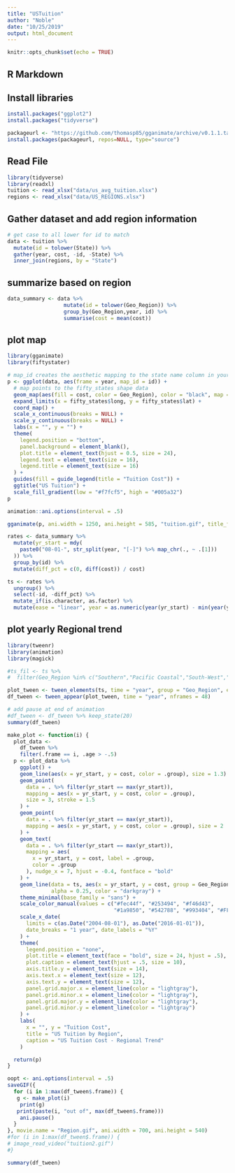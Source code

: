 ```yaml
---
title: "USTuition"
author: "Noble"
date: "10/25/2019"
output: html_document
---
```


```r
knitr::opts_chunk$set(echo = TRUE)
```

## R Markdown
## Install libraries

```r
install.packages("ggplot2")
install.packages("tidyverse")

packageurl <- "https://github.com/thomasp85/gganimate/archive/v0.1.1.tar.gz"
install.packages(packageurl, repos=NULL, type="source")
```

## Read File


```r
library(tidyverse)
library(readxl)
tuition <- read_xlsx("data/us_avg_tuition.xlsx")
regions <- read_xlsx("data/US_REGIONS.xlsx")

```

## Gather dataset and add region information

```r

# get case to all lower for id to match
data <- tuition %>%
  mutate(id = tolower(State)) %>%
  gather(year, cost, -id, -State) %>%
  inner_join(regions, by = "State")
```

## summarize based on region

```r

data_summary <- data %>%
                  mutate(id = tolower(Geo_Region)) %>%
                  group_by(Geo_Region,year, id) %>%
                  summarise(cost = mean(cost))

```

## plot map

```r

library(gganimate)
library(fiftystater)

# map_id creates the aesthetic mapping to the state name column in your data
p <- ggplot(data, aes(frame = year, map_id = id)) +
  # map points to the fifty_states shape data
  geom_map(aes(fill = cost, color = Geo_Region), color = "black", map = fifty_states) +
  expand_limits(x = fifty_states$long, y = fifty_states$lat) +
  coord_map() +
  scale_x_continuous(breaks = NULL) +
  scale_y_continuous(breaks = NULL) +
  labs(x = "", y = "") +
  theme(
    legend.position = "bottom",
    panel.background = element_blank(),
    plot.title = element_text(hjust = 0.5, size = 24),
    legend.text = element_text(size = 16),
    legend.title = element_text(size = 16)
  ) +
  guides(fill = guide_legend(title = "Tuition Cost")) +
  ggtitle("US Tuition") +
  scale_fill_gradient(low = "#f7fcf5", high = "#005a32")
p

animation::ani.options(interval = .5)

gganimate(p, ani.width = 1250, ani.height = 585, "tuition.gif", title_frame = TRUE)

```
```r

rates <- data_summary %>%
  mutate(yr_start = mdy(
    paste0("08-01-", str_split(year, "[-]") %>% map_chr(., ~ .[1]))
  )) %>%
  group_by(id) %>%
  mutate(diff_pct = c(0, diff(cost)) / cost)

ts <- rates %>%
  ungroup() %>%
  select(-id, -diff_pct) %>%
  mutate_if(is.character, as.factor) %>%
  mutate(ease = "linear", year = as.numeric(year(yr_start) - min(year(yr_start)) + 1))

```


## plot yearly Regional trend

```r

library(tweenr)
library(animation)
library(magick)

#ts_fil <- ts %>% 
#  filter(Geo_Region %in% c("Southern","Pacific Coastal","South-West","Rocky Mountain","New England","Midwest"))

plot_tween <- tween_elements(ts, time = "year", group = "Geo_Region", ease = "ease", nframes = 48)
df_tween <- tween_appear(plot_tween, time = "year", nframes = 48)

# add pause at end of animation
#df_tween <- df_tween %>% keep_state(20)
summary(df_tween)

make_plot <- function(i) {
  plot_data <-
    df_tween %>%
    filter(.frame == i, .age > -.5)
  p <- plot_data %>%
    ggplot() +
    geom_line(aes(x = yr_start, y = cost, color = .group), size = 1.3) +
    geom_point(
      data = . %>% filter(yr_start == max(yr_start)),
      mapping = aes(x = yr_start, y = cost, color = .group),
      size = 3, stroke = 1.5
    ) +
    geom_point(
      data = . %>% filter(yr_start == max(yr_start)),
      mapping = aes(x = yr_start, y = cost, color = .group), size = 2
    ) +
    geom_text(
      data = . %>% filter(yr_start == max(yr_start)),
      mapping = aes(
        x = yr_start, y = cost, label = .group,
        color = .group
      ), nudge_x = 7, hjust = -0.4, fontface = "bold"
    ) +
    geom_line(data = ts, aes(x = yr_start, y = cost, group = Geo_Region), 
              alpha = 0.25, color = "darkgray") +
    theme_minimal(base_family = "sans") +
    scale_color_manual(values = c("#fec44f", "#253494", "#f46d43", 
                                  "#1a9850", "#542788", "#993404", "#FF1493")) +
    scale_x_date(
      limits = c(as.Date("2004-08-01"), as.Date("2016-01-01")),
      date_breaks = "1 year", date_labels = "%Y"
    ) +
    theme(
      legend.position = "none",
      plot.title = element_text(face = "bold", size = 24, hjust = .5),
      plot.caption = element_text(hjust = .5, size = 10),
      axis.title.y = element_text(size = 14),
      axis.text.x = element_text(size = 12),
      axis.text.y = element_text(size = 12),
      panel.grid.major.x = element_line(color = "lightgray"),
      panel.grid.minor.x = element_line(color = "lightgray"),
      panel.grid.major.y = element_line(color = "lightgray"),
      panel.grid.minor.y = element_line(color = "lightgray")
    ) +
    labs(
      x = "", y = "Tuition Cost",
      title = "US Tuition by Region",
      caption = "US Tuition Cost - Regional Trend"
    )

  return(p)
}

oopt <- ani.options(interval = .5)
saveGIF({
  for (i in 1:max(df_tween$.frame)) {
   g <- make_plot(i)
    print(g)
   print(paste(i, "out of", max(df_tween$.frame)))
    ani.pause()
  }
}, movie.name = "Region.gif", ani.width = 700, ani.height = 540)
#for (i in 1:max(df_tween$.frame)) {
# image_read_video("tuition2.gif")
#}
```
```r
summary(df_tween)
```

